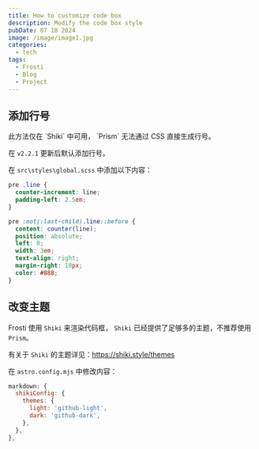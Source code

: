 ---
title: How to customize code box
description: Modify the code box style
pubDate: 07 18 2024
image: /image/image1.jpg
categories:
  - tech
tags:
  - Frosti
  - Blog
  - Project
---


## 添加行号

<Warning>
  此方法仅在 `Shiki` 中可用， `Prism` 无法通过 CSS 直接生成行号。
</Warning>

<Info>在 `v2.2.1` 更新后默认添加行号。</Info>

在 `src\styles\global.scss` 中添加以下内容：

```scss
pre .line {
  counter-increment: line;
  padding-left: 2.5em;
}

pre :not(:last-child).line::before {
  content: counter(line);
  position: absolute;
  left: 0;
  width: 3em;
  text-align: right;
  margin-right: 10px;
  color: #888;
}
```

## 改变主题

Frosti 使用 `Shiki` 来渲染代码框， `Shiki` 已经提供了足够多的主题，不推荐使用 `Prism`。

有关于 `Shiki` 的主题详见：https://shiki.style/themes

在 `astro.config.mjs` 中修改内容：

```js
markdown: {
  shikiConfig: {
    themes: {
      light: 'github-light',
      dark: 'github-dark',
    },
  },
},
```
